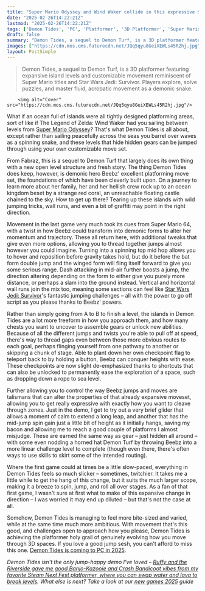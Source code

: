 ```yaml
---
title: "Super Mario Odyssey and Wind Waker collide in this expressive Steam Next Fest 3D platformer that's already an early GOTY contender for me"
date: "2025-02-26T14:22:21Z"
lastmod: "2025-02-26T14:22:21Z"
tags: ['Demon Tides', 'PC', 'Platformer', '3D Platformer', 'Super Mario Odyssey', 'Super Mario 64', 'Star Wars Jedi: Survivor', 'Demon Turf']
draft: false
summary: "Demon Tides, a sequel to Demon Turf, is a 3D platformer featuring expansive island levels and customizable movement reminiscent of Super Mario titles and Star Wars Jedi: Survivor.  Players explore, solve puzzles, and master fluid, acrobatic movement as a demonic snake."
images: ["https://cdn.mos.cms.futurecdn.net/JQq5qyu8GeiXEWLs45R2hj.jpg"]
layout: PostSimple
---
```

> Demon Tides, a sequel to Demon Turf, is a 3D platformer featuring expansive island levels and customizable movement reminiscent of Super Mario titles and Star Wars Jedi: Survivor.  Players explore, solve puzzles, and master fluid, acrobatic movement as a demonic snake.


        <img alt="Cover" src="https://cdn.mos.cms.futurecdn.net/JQq5qyu8GeiXEWLs45R2hj.jpg"/>
        
What if an ocean full of islands were all tightly designed platforming areas, sort of like if The Legend of Zelda: Wind Waker had you sailing between levels from [Super Mario Odyssey](https://www.gamesradar.com/super-mario-odyssey-guide-walkthrough/)? That's what Demon Tides is all about, except rather than sailing peacefully across the seas you barrel over waves as a spinning snake, and these levels that hide hidden gears can be jumped through using your own customizable move set.

From Fabraz, this is a sequel to Demon Turf that largely does its own thing with a new open level structure and fresh story. The thing Demon Tides does keep, however, is demonic hero Beebz' excellent platforming move set, the foundations of which have been cleverly built upon. On a journey to learn more about her family, her and her hellish crew rock up to an ocean kingdom beset by a strange red coral, an unreachable floating castle chained to the sky. How to get up there? Tearing up these islands with wild jumping tricks, wall runs, and even a bit of graffiti may point in the right direction.



Movement in the last game very much took its cues from Super Mario 64, with a twist in how Beebz could transform into demonic forms to alter her momentum and trajectory. These all return here, with additional tweaks that give even more options, allowing you to thread together jumps almost however you could imagine. Turning into a spinning top mid hop allows you to hover and reposition before gravity takes hold, but do it before the bat form double jump and the winged form will fling itself forward to give you some serious range. Dash attacking in mid-air further boosts a jump, the direction altering depending on the form to either give you purely more distance, or perhaps a slam into the ground instead. Vertical and horizontal wall runs join the mix too, meaning some sections can feel like [Star Wars Jedi: Survivor](https://www.gamesradar.com/star-wars-jedi-survivor-walkthrough/)'s fantastic jumping challenges – all with the power to go off script as you please thanks to Beebz' powers.

Rather than simply going from A to B to finish a level, the islands in Demon Tides are a lot more freeform in how you approach them, and how many chests you want to uncover to assemble gears or unlock new abilities. Because of all the different jumps and twists you're able to pull off at speed, there's way to thread gaps even between those more obvious routes to each goal, perhaps flinging yourself from one pathway to another or skipping a chunk of stage. Able to plant down her own checkpoint flag to teleport back to by holding a button, Beebz can conquer heights with ease. These checkpoints are now slight de-emphasized thanks to shortcuts that can also be unlocked to permanently ease the exploration of a space, such as dropping down a rope to sea level.



Further allowing you to control the way Beebz jumps and moves are talismans that can alter the properties of that already expansive moveset, allowing you to get really expressive with exactly how you want to cleave through zones. Just in the demo, I get to try out a very brief glider that allows a moment of calm to extend a long leap, and another that has the mid-jump spin gain just a little bit of height as it initially hangs, saving my bacon and allowing me to reach a good couple of platforms I almost misjudge. These are earned the same way as gear – just hidden all around – with some even nodding a horned hat Demon Turf by throwing Beebz into a more linear challenge level to complete (though even there, there's often ways to use skills to skirt some of the intended routing).

Where the first game could at times be a little slow-paced, everything in Demon Tides feels so much slicker – sometimes, twitchier. It takes me a little while to get the hang of this change, but it suits the much larger scope, making it a breeze to spin, jump, and roll all over stages. As a fan of that first game, I wasn't sure at first what to make of this expansive change in direction – I was worried it may end up diluted – but that's not the case at all.

Somehow, Demon Tides is managing to feel more bite-sized and varied, while at the same time much more ambitious. With movement that's this good, and challenges open to approach how you please, Demon Tides is achieving the platformer holy grail of genuinely evolving how you move through 3D spaces. If you love a good jump sesh, you can't afford to miss this one. [Demon Tides is coming to PC in 2025](https://store.steampowered.com/app/2585890/Demon_Tides/).

*Demon Tides isn't the only jump-happy demo I've loved – *[<em>Ruffy and the Riverside gave me good Banjo-Kazooie and Crash Bandicoot vibes from my favorite Steam Next Fest platformer, where you can swap water and lava to break levels</em>](https://www.gamesradar.com/games/platformer/this-delightfully-game-breaking-steam-next-fest-platformer-allows-you-to-texture-swap-lava-for-water-as-you-reshape-the-environment/)*. What else is next? Take a look at our *[<em>new games 2025</em>](https://www.gamesradar.com/video-game-release-dates/)* guide*
        